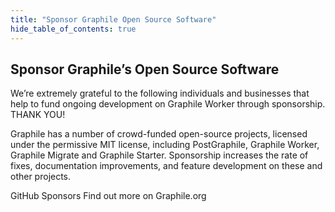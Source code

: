 ```yaml
---
title: "Sponsor Graphile Open Source Software"
hide_table_of_contents: true
---
```



## Sponsor Graphile’s Open Source Software

We’re extremely grateful to the following individuals and businesses that help
to fund ongoing development on Graphile Worker through sponsorship. THANK YOU!

<!-- SPONSORS_BEGIN -->

<Sponsors level="featured">
  <Sponsor
    name="The Guild"
    avatar="/images/sponsors/theguild.png"
    href="https://www.the-guild.dev/"
    business
  />
  <Sponsor
    name="Dovetail"
    avatar="/images/sponsors/dovetail.png"
    href="https://dovetailapp.com/"
    business
  />
  <Sponsor
    name="Netflix"
    avatar="/images/sponsors/Netflix.png"
    href="https://www.netflix.com/"
    business
  />
  <Sponsor
    name="Stellate"
    avatar="/images/sponsors/Stellate.png"
    href="https://stellate.co/"
    business
  />
  <Sponsor
    name="Steelhead Technologies"
    avatar="/images/sponsors/steelhead.svg"
    href="https://gosteelhead.com/"
    business
  />
  <Sponsor
    name="Trigger.dev"
    avatar="/images/sponsors/triggerdev.png"
    href="https://trigger.dev/"
    business
  />
  <Sponsor
    name="Seam"
    avatar="/images/sponsors/Seam.svg"
    href="https://www.seam.co/"
    business
  />
</Sponsors>
<Sponsors level="backers">
  <Sponsor name="plus 107 more backers..." plain />
</Sponsors>

<!-- SPONSORS_END -->

Graphile has a number of crowd-funded open-source projects, licensed under the
permissive MIT license, including PostGraphile, Graphile Worker, Graphile
Migrate and Graphile Starter. Sponsorship increases the rate of fixes,
documentation improvements, and feature development on these and other projects.

<div className="sponsor-buttons">

<Link
  className="button button--primary button--sponsor button--lg margin-left--none margin-right--md"
  to="https://github.com/users/benjie/sponsorship"
>
  GitHub Sponsors
</Link>
<Link
  className="button button--border button--outline button--lg margin-left--none"
  to="https:/graphile.org"
>
  Find out more on Graphile.org
</Link>

</div>
